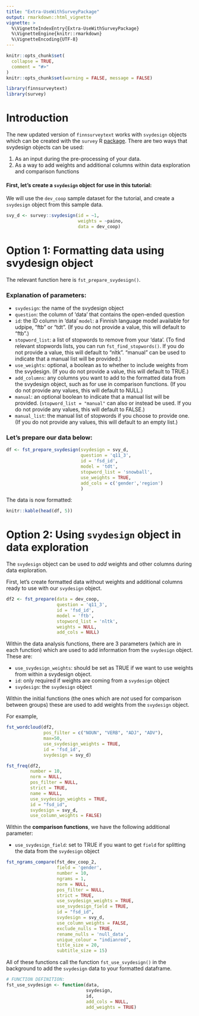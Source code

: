 ```yaml
---
title: "Extra-UseWithSurveyPackage"
output: rmarkdown::html_vignette
vignette: >
  %\VignetteIndexEntry{Extra-UseWithSurveyPackage}
  %\VignetteEngine{knitr::rmarkdown}
  %\VignetteEncoding{UTF-8}
---
```


```r
knitr::opts_chunk$set(
  collapse = TRUE,
  comment = "#>"
)
knitr::opts_chunk$set(warning = FALSE, message = FALSE) 
```


```r
library(finnsurveytext)
library(survey)
```

# Introduction

The new updated version of `finnsurveytext` works with `svydesign` objects which can be created with the `survey` R [package](https://cran.r-project.org/package=survey). There are two ways that svydesign objects can be used:

1. As an input during the pre-processing of your data.
2. As a way to add weights and additional columns within data exploration and comparison functions

#### First, let's create a `svydesign` object for use in this tutorial:

We will use the `dev_coop` sample dataset for the tutorial, and create a `svydesign` object from this sample data. 

```r
svy_d <- survey::svydesign(id = ~1, 
                           weights = ~paino, 
                           data = dev_coop)
```

# Option 1: Formatting data using svydesign object

The relevant function here is `fst_prepare_svydesign()`.

### Explanation of parameters: 
* `svydesign`: the name of the svydesign object
* `question`: the column of 'data' that contains the open-ended question
* `id`: the ID column in 'data'
`model`: a Finnish language model available for udpipe, "ftb" or "tdt". (If you do not provide a value, this will default to "ftb".)
* `stopword_list`: a list of stopwords to remove from your 'data'. (To find relevant stopwords lists, you can run `fst_find_stopwords()`. If you do not provide a value, this will default to "nltk". "manual" can be used to indicate that a manual list will be provided.)
* `use_weights`: optional, a boolean as to whether to include weights from the svydesign. (If you do not provide a value, this will default to TRUE.)
* `add_columns`: any columns you want to add to the formatted data from the svydesign object, such as for use in comparison functions. (If you do not provide any values, this will default to NULL.)
* `manual`: an optional boolean to indicate that a manual list will be provided. (`stopword_list = "manual"` can also or instead be used. If you do not provide any values, this will default to FALSE.)
* `manual_list`: the manual list of stopwords if you choose to provide one. (If you do not provide any values, this will default to an empty list.)

### Let's prepare our data below: 

```r
df <- fst_prepare_svydesign(svydesign = svy_d,
                            question = 'q11_3',
                            id = 'fsd_id',
                            model = 'tdt',
                            stopword_list = 'snowball',
                            use_weights = TRUE,
                            add_cols = c('gender','region')
                            )
```

The data is now formatted: 

```r
knitr::kable(head(df, 5))
```

# Option 2: Using `svydesign` object in data exploration

The `svydesign` object can be used to *add* weights and other columns during data exploration. 

First, let's create formatted data without weights and additional columns ready to use with our `svydesign` object. 

```r
df2 <- fst_prepare(data = dev_coop,
                   question = 'q11_3',
                   id = 'fsd_id',
                   model = 'ftb',
                   stopword_list = 'nltk',
                   weights = NULL,
                   add_cols = NULL)
```

Within the data analysis functions, there are 3 parameters (which are in each function) which are used to add information from the `svydesign` object. These are:

* `use_svydesign_weights`: should be set as TRUE if we want to use weights from within a svydesign object.
* `id`: only required if weights are coming from a `svydesign` object
* `svydesign`: the  `svydesign` object

Within the initial functions (the ones which are *not* used for comparison between groups) these are used to add weights from the `svydesign` object. 

For example, 

```r
fst_wordcloud(df2, 
              pos_filter = c("NOUN", "VERB", "ADJ", "ADV"),
              max=50, 
              use_svydesign_weights = TRUE, 
              id = 'fsd_id', 
              svydesign = svy_d)

fst_freq(df2,
         number = 10,
         norm = NULL,
         pos_filter = NULL,
         strict = TRUE,
         name = NULL,
         use_svydesign_weights = TRUE,
         id = "fsd_id",
         svydesign = svy_d,
         use_column_weights = FALSE)
```

Within the **comparison functions**, we have the following additional parameter: 

* `use_svydesign_field`: set to TRUE if you want to get `field` for splitting the data from the `svydesign` object


```r
fst_ngrams_compare(fst_dev_coop_2,
                   field = 'gender',
                   number = 10,
                   ngrams = 1,
                   norm = NULL,
                   pos_filter = NULL,
                   strict = TRUE,
                   use_svydesign_weights = TRUE,
                   use_svydesign_field = TRUE,
                   id = "fsd_id",
                   svydesign = svy_d,
                   use_column_weights = FALSE,
                   exclude_nulls = TRUE,
                   rename_nulls = 'null_data',
                   unique_colour = "indianred",
                   title_size = 20,
                   subtitle_size = 15)
```


All of these functions call the function `fst_use_svydesign()` in the background to add the `svydesign` data to your formatted dataframe. 

```r
# FUNCTION DEFINITION:
fst_use_svydesign <- function(data,
                              svydesign,
                              id,
                              add_cols = NULL,
                              add_weights = TRUE)
```

